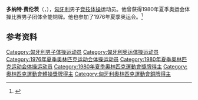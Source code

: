 {{NoteTA|G1=Sports}}
{{eastern name order|[[匈牙利语|匈牙利语]]}}

'''多纳特·费伦茨'''（{{lang-hu|Donáth Ferenc}}，{{bd|1954年|6月28日||}}），[[匈牙利|匈牙利]]男子[[竞技体操|竞技体操]]运动员。他曾获得1980年夏季奥运会体操比赛男子团体全能铜牌。他也参加了1976年夏季奥运会。<ref>{{Cite web|title=Ferenc DONATH|url=https://www.olympic.org/ferenc-donath|accessdate=2021-03-25|work=International Olympic Committee}}</ref>

== 参考资料 ==
{{reflist}}

{{Authority control}}
{{DEFAULTSORT:Donáth, Ferenc}}
[[Category:匈牙利男子体操运动员|Category:匈牙利男子体操运动员]]
[[Category:匈牙利奥运体操运动员|Category:匈牙利奥运体操运动员]]
[[Category:1976年夏季奥林匹克运动会体操运动员|Category:1976年夏季奥林匹克运动会体操运动员]]
[[Category:1980年夏季奥林匹克运动会体操运动员|Category:1980年夏季奥林匹克运动会体操运动员]]
[[Category:1980年夏季奧林匹克運動會獎牌得主|Category:1980年夏季奧林匹克運動會獎牌得主]]
[[Category:奧林匹克運動會體操獎牌得主|Category:奧林匹克運動會體操獎牌得主]]
[[Category:匈牙利奧林匹克運動會銅牌得主|Category:匈牙利奧林匹克運動會銅牌得主]]